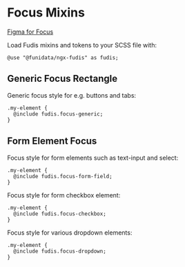 
<Meta title="Foundations/Focus" />

# Focus Mixins
[Figma for Focus](https://www.figma.com/file/a6G6ZD6W3tlq0qmUkdvdp1/Fudis-DS-Foundations?node-id=133%3A130&t=Z8j4NL4q9I5h7OMD-0)

Load Fudis mixins and tokens to your SCSS file with:

```
@use "@funidata/ngx-fudis" as fudis;
```

## Generic Focus Rectangle

Generic focus style for e.g. buttons and tabs:

```
.my-element {
  @include fudis.focus-generic;
}
```

## Form Element Focus

Focus style for form elements such as text-input and select:

```
.my-element {
  @include fudis.focus-form-field;
}
```

Focus style for form checkbox element:

```
.my-element {
  @include fudis.focus-checkbox;
}
```

Focus style for various dropdown elements:

```
.my-element {
  @include fudis.focus-dropdown;
}
```

